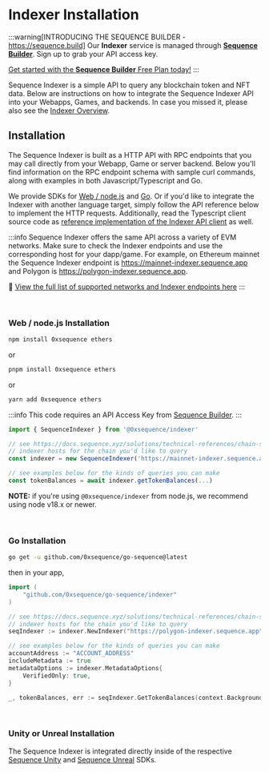 # Indexer Installation

:::warning[INTRODUCING THE SEQUENCE BUILDER - https://sequence.build]
Our **Indexer** service is managed through **[Sequence Builder](https://sequence.build)**. Sign up to grab your API access key.

[Get started with the **Sequence Builder** Free Plan today!](https://sequence.build)
:::

Sequence Indexer is a simple API to query any blockchain token and NFT data. Below are instructions
on how to integrate the Sequence Indexer API into your Webapps, Games, and backends. In case you missed
it, please also see the [Indexer Overview](/api/indexer/overview).

## Installation

The Sequence Indexer is built as a HTTP API with RPC endpoints that you may call directly
from your Webapp, Game or server backend. Below you'll find information on the RPC endpoint
schema with sample curl commands, along with examples in both Javascript/Typescript and Go.

We provide SDKs for [Web / node.js](https://github.com/0xsequence/sequence.js) and [Go](https://github.com/0xsequence/go-sequence).
Or if you'd like to integrate the Indexer with another language target, simply follow the API reference below
to implement the HTTP requests. Additionally, read the Typescript client source code as [reference
implementation of the Indexer API client](https://github.com/0xsequence/sequence.js/blob/master/packages/indexer/src/indexer.gen.ts) as well.

:::info
Sequence Indexer offers the same API across a variety of EVM networks. Make sure to check the Indexer endpoints
and use the corresponding host for your dapp/game. For example, on Ethereum mainnet the Sequence Indexer endpoint is
https://mainnet-indexer.sequence.app and Polygon is https://polygon-indexer.sequence.app.

🌄 [View the full list of supported networks and Indexer endpoints here](/solutions/technical-references/chain-support)
:::

<br />

### Web / node.js Installation

```sh
npm install 0xsequence ethers
```

or

```sh
pnpm install 0xsequence ethers
```

or

```sh
yarn add 0xsequence ethers
```

:::info
This code requires an API Access Key from [Sequence Builder](https://sequence.build).
:::

```ts
import { SequenceIndexer } from '@0xsequence/indexer'

// see https://docs.sequence.xyz/solutions/technical-references/chain-support for list of
// indexer hosts for the chain you'd like to query
const indexer = new SequenceIndexer('https://mainnet-indexer.sequence.app', 'c3bgcU3LkFR9Bp9jFssLenPAAAAAAAAAA')

// see examples below for the kinds of queries you can make
const tokenBalances = await indexer.getTokenBalances(...)
```

**NOTE:** if you're using `@0xsequence/indexer` from node.js, we recommend using node v18.x or newer.

<br />

### Go Installation

```bash [Terminal]
go get -u github.com/0xsequence/go-sequence@latest
```

then in your app,

```go [Go]
import (
	"github.com/0xsequence/go-sequence/indexer"
)

// see https://docs.sequence.xyz/solutions/technical-references/chain-support for list of
// indexer hosts for the chain you'd like to query
seqIndexer := indexer.NewIndexer("https://polygon-indexer.sequence.app", "c3bgcU3LkFR9Bp9jFssLenPAAAAAAAAAA")

// see examples below for the kinds of queries you can make
accountAddress := "ACCOUNT_ADDRESS"
includeMetadata := true
metadataOptions := indexer.MetadataOptions{
	VerifiedOnly: true,
}

_, tokenBalances, err := seqIndexer.GetTokenBalances(context.Background(), &accountAddress, nil, nil, &includeMetadata, &metadataOptions, nil)
```

<br />

### Unity or Unreal Installation

The Sequence Indexer is integrated directly inside of the respective [Sequence Unity](/) and [Sequence Unreal](/) SDKs.

<br />
